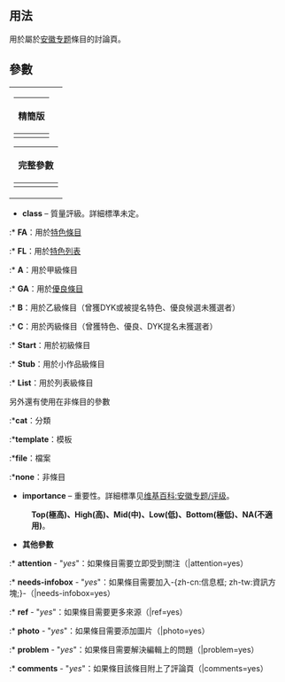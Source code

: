 <includeonly><!-- 在這裡加入模板的保護標識 --></includeonly><noinclude>{{template doc page viewed directly}}</noinclude>
<!-- 在本行下編輯模板說明 -->

== 用法 ==
用於屬於[[维基百科:安徽专题|安徽专题]]條目的討論頁。
== 參數 ==
{| align=right style="background:transparent; width:0"
|
{| class="wikitable"
|-
!精簡版
|-
|<pre style="font-size:90%">{{安徽专题
|class = 
|importance =
|cover = 
|screenshot = 
|needs-infobox = 
}}
</pre>
|}
{| class="wikitable"
|-
!完整參數
|-
|<pre style="font-size:90%">{{安徽专题
|class = 
|importance =
|attention = 
|needs-infobox = 
|cover = 
|screenshot = 
|peer = 
|old-peer = 
}}
</pre>
|}
|}

* '''class''' – 質量評級。詳細標準未定。
:* '''FA'''：用於[[Wikipedia:特色條目|特色條目]]
:* '''FL'''：用於[[Wikipedia:特色列表|特色列表]]
:* '''A'''：用於甲級條目
:* '''GA'''：用於[[Wikipedia:優良條目|優良條目]]
:* '''B'''：用於乙級條目（曾獲DYK或被提名特色、優良候選未獲選者）
:* '''C'''：用於丙級條目（曾獲特色、優良、DYK提名未獲選者）
:* '''Start'''：用於初級條目
:* '''Stub'''：用於小作品級條目
:* '''List'''：用於列表級條目

另外還有使用在非條目的參數
:*'''cat'''：分類
:*'''template'''：模板
:*'''file'''：檔案
:*'''none'''：非條目

* '''importance''' – 重要性。詳細標準见[[维基百科:安徽专题/评级]]。
:'''Top(極高)、High(高)、Mid(中)、Low(低)、Bottom(極低)、NA(不適用)'''。

* '''其他參數'''
:* '''attention''' - "''yes''"：如果條目需要立即受到關注（|attention=yes）
:* '''needs-infobox''' - "''yes''"：如果條目需要加入-{zh-cn:信息框; zh-tw:資訊方塊;}-（|needs-infobox=yes）
:* '''ref''' - "''yes''"：如果條目需要更多來源（|ref=yes）
:* '''photo''' - "''yes''"：如果條目需要添加圖片（|photo=yes）
:* '''problem''' - "''yes''"：如果條目需要解決編輯上的問題（|problem=yes）
:* '''comments''' - "''yes''"：如果條目該條目附上了評論頁（|comments=yes）

<includeonly>
<!-- 本行下加入模板的分類 -->

<!-- 本行下加入模板的跨語言鏈接 -->

</includeonly>